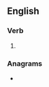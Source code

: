 ==English==

===Verb===
{{head|en|verb form}}

# {{en-third-person singular of|underpin}}

===Anagrams===
* {{anagrams|en|underspin}}